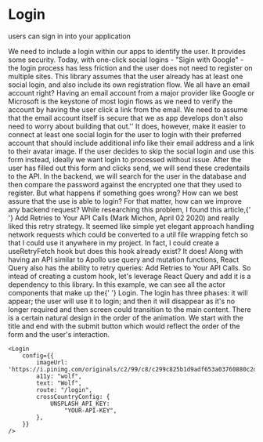 
<Meta title="design system/organisms/login" />

# Login

<Subtitle>users can sign in into your application</Subtitle>

<Paragraph>
  We need to include a login within our apps to identify the user. It provides some security. Today, with one-click
  social logins - "Sigin with Google" - the login process has less friction and the user does not need to register on
  multiple sites.
</Paragraph>
<Paragraph>
  This library assumes that the user already has at least one social login, and also include its own registration flow.
  We all have an email account right? Having an email account from a major provider like Google or Microsoft is the
  keystone of most login flows as we need to verify the account by having the user click a link from the email. We need
  to assume that the email account itself is secure that we as app develops don't also need to worry about building that
  out.'' It does, however, make it easier to connect at least one social login for the user to login with their
  preferred account that should include additional info like their email address and a link to their avatar image.
</Paragraph>
<Paragraph>
  If the user decides to skip the social login and use this form instead, ideally we want login to processed without
  issue. After the user has filled out this form and clicks send, we will send these credentails to the API.
</Paragraph>
<Paragraph>
  In the backend, we will search for the user in the database and then compare the password against the encrypted one
  that they used to register.
</Paragraph>
<Paragraph>
  But what happens if something goes wrong? How can we best assure that the use is able to login? For that matter, how
  can we improve any backend request? While researching this problem, I found this article,{' '}
  <Link url="https://blog.bearer.sh/add-retry-to-api-calls-javascript-node/">Add Retries to Your API Calls</Link> (Mark
  Michon, April 02 2020) and really liked this retry strategy. It seemed like simple yet elegant approach handling
  network requests which could be converted to a util file wrapping fetch so that I could use it anywhere in my project.
  In fact, I could create a <Hilight color="">useRetryFetch</Hilight> hook but does this hook already exist? It does!
  Along with having an API similar to Apollo use query and mutation functions, React Query also has the ability to retry
  queries:
  <Link url="https://react-query.tanstack.com/guides/query-retries">Add Retries to Your API Calls</Link>. So intead of creating
  a custom hook, let's leverage React Query and add it is a dependency to this library.
</Paragraph>

<SubHeadline text="Animating Components" />

<Paragraph>
  In this example, we can see all the actor components that make up the{' '}
  <Link url="/?path=/story/menu-organisms-login--login">Login</Link>. The login has three phases: it will appear; the
  user will use it to login; and then it will disappear as it's no longer required and then screen could transition to
  the main content.
</Paragraph>

<Paragraph>
  There is a certain natural design in the order of the animation. We start with the title and end with the submit
  button which would reflect the order of the form and the user's interaction.
</Paragraph>

```
<Login
    config={{
        imageUrl: 'https://i.pinimg.com/originals/c2/99/c8/c299c825b1d9adf653a03760880c2d81.jpg',
        a11y: "wolf",
        text: "Wolf",
        route: "/login",
        crossCountryConfig: {
            UNSPLASH_API_KEY:
                "YOUR-API-KEY",
        },
    }}
/>
```

<Canvas>
  <Story name="login">
    <Login
      crossCountryConfig={
        privateConfig || {
          UNSPLASH_API_KEY: 'YOUR-API-KEY',
        }
      }
      isAnimated={false}
      hasImage={false}
      hasBackground={false}
      imageUrl={null}
    />
  </Story>
  <Story name="login without image">
    <Login
      crossCountryConfig={
        privateConfig || {
          UNSPLASH_API_KEY: 'YOUR-API-KEY',
        }
      }
      isAnimated={false}
      hasImage={false}
      hasBackground={false}
      imageUrl={null}
    />
  </Story>
  <Story name="login with animations">
    <Login
      crossCountryConfig={
        privateConfig || {
          UNSPLASH_API_KEY: 'YOUR-API-KEY',
        }
      }
      isAnimated={true}
      hasImage={false}
      hasBackground={false}
      imageUrl={null}
    />
  </Story>
</Canvas>
